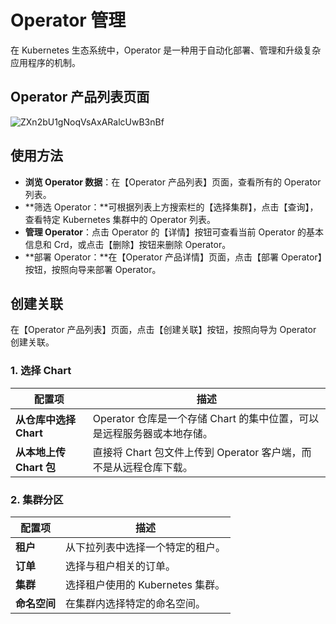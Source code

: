 # Operator 管理

在 Kubernetes 生态系统中，Operator 是一种用于自动化部署、管理和升级复杂应用程序的机制。

## Operator 产品列表页面

![ZXn2bU1gNoqVsAxARalcUwB3nBf](/static/ZXn2bU1gNoqVsAxARalcUwB3nBf.png)

## **使用方法**

- **浏览 Operator 数据**：在【Operator 产品列表】页面，查看所有的 Operator 列表。
- **筛选 Operator：**可根据列表上方搜索栏的【选择集群】，点击【查询】，查看特定 Kubernetes 集群中的 Operator 列表。
- **管理 Operator**：点击 Operator 的【详情】按钮可查看当前 Operator 的基本信息和 Crd，或点击【删除】按钮来删除 Operator。
- **部署 Operator：**在【Operator 产品详情】页面，点击【部署 Operator】按钮，按照向导来部署 Operator。

## **创建关联**

在【Operator 产品列表】页面，点击【创建关联】按钮，按照向导为 Operator 创建关联。

### 1. 选择 Chart

| **配置项**              | **描述**                                                     |
| ----------------------- | ------------------------------------------------------------ |
| **从仓库中选择 Chart**  | Operator 仓库是一个存储 Chart 的集中位置，可以是远程服务器或本地存储。 |
| **从本地上传 Chart 包** | 直接将 Chart 包文件上传到 Operator 客户端，而不是从远程仓库下载。 |

### 2. 集群分区

| **配置项**   | **描述**                         |
| ------------ | -------------------------------- |
| **租户**     | 从下拉列表中选择一个特定的租户。 |
| **订单**     | 选择与租户相关的订单。           |
| **集群**     | 选择租户使用的 Kubernetes 集群。 |
| **命名空间** | 在集群内选择特定的命名空间。     |